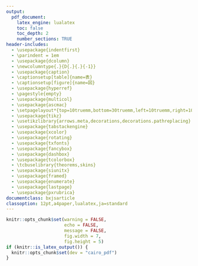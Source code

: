 ```yaml
---
output:
  pdf_document:
    latex_engine: lualatex
    toc: false
    toc_depth: 2
    number_sections: TRUE
header-includes:
  - \usepackage{indentfirst}
  - \parindent = 1em
  - \usepackage{dcolumn}
  - \newcolumntype{.}{D{.}{.}{-1}}
  - \usepackage{caption}
  - \captionsetup[table]{name=表}
  - \captionsetup[figure]{name=図}
  - \usepackage{hyperref}
  - \pagestyle{empty}
  - \usepackage{multicol}
  - \usepackage{ascmac}
  - \setpagelayout*{top=10truemm,bottom=30truemm,left=10truemm,right=10truemm}
  - \usepackage{tikz}
  - \usetikzlibrary{arrows.meta,decorations,decorations.pathreplacing}
  - \usepackage{tabstackengine}
  - \usepackage{xcolor}
  - \usepackage{rotating}
  - \usepackage{txfonts}
  - \usepackage{fancybox}
  - \usepackage{dashbox}
  - \usepackage{tcolorbox}
  - \tcbuselibrary{theorems,skins}
  - \usepackage{siunitx}
  - \usepackage{framed}
  - \usepackage{enumerate}
  - \usepackage{lastpage}
  - \usepackage{pxrubrica}
documentclass: bxjsarticle
classoption: 12pt,a4paper,lualatex,ja=standard
---
```


```r
knitr::opts_chunk$set(warning = FALSE, 
                      echo = FALSE, 
                      message = FALSE,
                      fig.width = 7,
                      fig.height = 5)
if (knitr::is_latex_output()) {
  knitr::opts_chunk$set(dev = "cairo_pdf")
}
```

\renewcommand{\thefootnote}{}
\newcounter{kaunta}
\renewcommand{\thekaunta}{\arabic{kaunta}}
\newcommand{\kaunta}{\refstepcounter{kaunta}%
\thekaunta}
\def\question{\noindent\fbox{\large\makebox[1em]{\text{\kaunta}}} \hspace{1pt}}
\newcounter{skaunta}
\renewcommand{\theskaunta}{\arabic{skaunta}}
\newcommand{\skaunta}{\refstepcounter{skaunta}%
\theskaunta}
\def\squestion{(\text{\skaunta})\hspace{2.5pt}}
\newcommand{\maru}[1]{\raise0.2ex\hbox{\textcircled{\scriptsize{#1}}}}

\newgeometry{top=10truemm,bottom=10truemm,left=20truemm,right=20truemm}

\thispagestyle{empty}
\begin{center}
\phantom{empty}

\vspace{60truemm}

\hspace{4em} {\HUGE\gtfamily\bfseries \ruby[g]{数}{すう}\hspace{2em}\ruby[g]{学}{がく}}\hspace{1em}{\large \gtfamily \bfseries （$\mathbf{1}$\ruby[g]{年}{ねん}）}\\
\vspace{84truemm}

{\large\gtfamily\bfseries \ruby[g]{注}{ちゅう}\hspace{5em}\ruby[g]{意}{い}}

\end{center}

\centering
\begin{framed}
\begin{flushleft}
\begin{enumerate}[\Large \gtfamily 1]
  \item {\large 「\ruby[g]{開始}{かいし}」の\ruby[g]{合図}{あいず}があるまでは,\ruby[g]{開}{ひら}いてはいけません。}

  \item {\large \ruby[g]{問題}{もんだい}は\pageref{LastPage}ページまであります。}

  \item {\large 「\ruby[g]{開始}{かいし}」の\ruby[g]{合図}{あいず}があったら,まず,\ruby[g]{問題用紙}{もんだいようし}・\ruby[g]{解答用紙}{かいとうようし}に,\ruby[g]{組}{くみ}・\ruby[g]{番号}{ばんごう}と\ruby[g]{名前}{なまえ}などを\ruby[g]{書}{か}きなさい。}

  \item {\large \ruby[g]{答}{こた}えは,すべて\ruby[g]{解答用紙}{かいとうようし}に\ruby[g]{書}{か}きなさい。また、\ruby[g]{所定}{しょてい}の\ruby[g]{欄}{らん}に\ruby[g]{濃}{こ}くはっきりと\ruby[g]{書}{か}きなさい。}

  \item {\large 「\ruby[g]{終了}{しゅうりょう}」の\ruby[g]{合図}{あいず}で,すぐ\ruby[g]{鉛筆}{えんぴつ}をおき,\ruby[g]{解答用紙}{かいとうようし}を\ruby[g]{裏返}{うらがえ}しにしなさい。}
\end{enumerate}
\end{flushleft}
\end{framed}

\vspace{14mm}

\begin{center}
{\large \underline{\hspace{30mm}\ruby[g]{組}{くみ} \hspace{30mm}\ruby[g]{番}{ばん} \hspace{15mm} \ruby[g]{名前}{なまえ} \hspace{60mm}}}
\end{center}

\newpage
　 [](
　 空白ページのための全角スペースあり。
　 )
\newpage

\pagestyle{plain}
\pagenumbering{arabic}

\begin{flushleft}

\question \ruby[g]{次}{つぎ}の\ruby[g]{計算}{けいさん}をしなさい。

\squestion $(-4) \times (-8)$ \hspace{30mm} \squestion $(-18) \div 3$ \hspace{30mm} \squestion $7 \times (-6)$ 

\vspace{15mm}

\squestion $(-12) \div \biggl(-\dfrac{2}{5} \biggl)$ \hspace{30mm} \squestion $(-2) \times (-9) \times 3$ \hspace{30mm} \squestion $(-10)^2$

\vfill

\squestion $(-6) \times 2 \times (-4) \times (-5)$ \hspace{30mm} \squestion $3 \times (-4^2)$

\vfill

\squestion $(-14) \times 3 \div \biggl(-\dfrac{7}{4} \biggl)$ \hspace{30mm} \squestion $15 \div (-9) \div \dfrac{5}{6}$

\vfill

\squestion $7 + 45 \div (-3)$ \hspace{50mm} \squestion $(-3) \times 8 - 6 \times (-4)$ 

\vfill

\squestion $(-2)^3 + (-5) \times 2$ \hspace{50mm} \squestion $(-6)^2 \div (-9) - 8$

\vfill

\squestion $9 - 4 \times (5 -8)$ \hspace{50mm} \squestion $(-12 -8 \times 6) \div (-5)$

\vfill

\newpage

\squestion $-8x +5x$ \hspace{30mm} \squestion $6x -x$ \hspace{30mm} \squestion $8x \times 2$

\vfill 

\squestion $18y \div (-6)$ \hspace{30mm} \squestion $(2a -3) - (4a - 7)$ \hspace{30mm} \squestion $-2(3a + 8)$

\vfill 

\squestion $(28a - 20) \div 4$ \hspace{50mm} \squestion $2(2x +3) + 5(x + 1)$ 

\vfill

\squestion $\dfrac{a + 3}{2} + \dfrac{2a +7}{6}$ \hspace{50mm} \squestion $18 \times \dfrac{3x -4}{9}$

\vfill

\question $a, \, b$が\ruby[g]{自然数}{しぜんすう}のとき,\ruby[g]{次}{つぎ}の\maru{\mbox{ア}}〜\maru{\mbox{エ}}のうち, \ruby[g]{答}{こた}えがいつでも\ruby[g]{自然数}{しぜんすう}になるものをすべて\ruby[g]{選}{えら}び,\ruby[g]{記号}{きごう}で\ruby[g]{答}{こた}えなさい。
$$
\begin{aligned}
\maru{\mbox{ア}} \quad  a + b \qquad \qquad \maru{\mbox{イ}} \quad  a - b \\
\maru{\mbox{イ}} \quad  a \times b \qquad \qquad \maru{\mbox{エ}} \quad  a \div b
\end{aligned}
$$
\vfill

\newpage
\vfill

\question \ruby[g]{次}{つぎ}の2つの\ruby[g]{計算}{けいさん}で, \maru{1}〜\maru{3}の\ruby[g]{部分}{ぶぶん}では,ある\ruby[g]{計算法則}{けいさんほうそく}を\ruby[g]{使}{つか}って\ruby[g]{計算}{けいさん}を\ruby[g]{行}{おこな}っている。どのような\ruby[g]{法則}{ほうそく}を\ruby[g]{使}{つか}っているかを\ruby[g]{述}{の}べなさい。

\begin{tikzpicture}
\node at (0,0) {$\underline{0.75 \times 33 \times 8} = \underline{0.75 \times 8 \times 33} = \underline{(0.75 \times 8) \times 33} = 6 \times 33 = 198$};
\draw[->] (-4.25,-0.4) to [bend right=30] (-2,-0.4);
\node at (-3.2,-0.55) {\maru{1}};
\draw[->] (-1.2,-0.4) to [bend right=30] (1,-0.4);
\node at (0,-0.55) {\maru{2}};
\end{tikzpicture}
\vspace{5mm}

\begin{tikzpicture}
\node at (0,0) {$\underline{79 \times 123 + 79 \times 77} = \underline{79 \times (123 + 77) = 79 \times 200} = 15800$};
\draw[->] (-3,-0.4) to [bend right=30] (-0.5,-0.4);
\node at (-1.6,-0.55) {\maru{3}};
\end{tikzpicture}

\vspace{5mm}

\question \ruby[g]{次}{つぎ}の\ruby[g]{文字式}{もじしき}の\ruby[g]{中}{なか}で, $a = -\dfrac{1}{3}$のとき, その\ruby[g]{式}{しき}の\ruby[g]{値}{あたい}が,もっとも\ruby[g]{大}{おお}きくなるものはどれですか。また,もっとも\ruby[g]{小}{ちい}さくなるものはどれですか。
$$
2a, \qquad a^2, \qquad \dfrac{1}{a}, \qquad -a, \qquad -\dfrac{1}{a^2}
$$
\vfill

\setcounter{skaunta}{0}
\question \ruby[g]{次}{つぎ}の\ruby[g]{数量}{すうりょう}の\ruby[g]{関係}{かんけい}を, \ruby[g]{等式}{とうしき}か\ruby[g]{不等式}{ふとうしき}に\ruby[g]{表}{あらわ}しなさい。

\squestion $x$\ruby[g]{個}{こ}のいちごを,1\ruby[g]{人}{り}に6\ruby[g]{個}{こ}ずつ$y$\ruby[g]{人}{にん}に\ruby[g]{配}{くば}ると2\ruby[g]{個}{こ}たりない。

\squestion ある\ruby[g]{数}{すう}$x$に7をたした\ruby[g]{数}{すう}は,もとの\ruby[g]{数}{すう}$x$の2\ruby[g]{倍}{ばい}より\ruby[g]{小}{ちい}さい。

\squestion \ruby[g]{画用紙}{がようし}を,1\ruby[g]{人}{り}に5\ruby[g]{枚}{まい}ずつ$x$\ruby[g]{人}{にん}に\ruby[g]{配}{くば}ると,100\ruby[g]{枚}{まい}ではたりない。

\vfill

\question $x$\ruby[g]{個}{こ}のクッキーを,1\ruby[g]{人}{り}に4\ruby[g]{個}{こ}ずつ$y$\ruby[g]{人}{にん}に\ruby[g]{配}{くば}ると3\ruby[g]{個}{こ}\ruby[g]{余}{あま}ります。$x, \, y$の\ruby[g]{関係}{かんけい}を\ruby[g]{表}{あらわ}している\ruby[g]{次}{つぎ}の（ア）〜（エ）のうち,\ruby[g]{正}{ただ}しいものをすべて\ruby[g]{選}{えら}びなさい。

$$
\begin{aligned}
&\mbox{（ア）} \quad x +3 = y & \qquad \qquad &\mbox{（イ）} \quad x -4y = 3 \\
&\mbox{（ウ）} \quad x > 4y +3 &  &\mbox{（エ）} \quad x > 4y
\end{aligned}
$$

\vfill

\newpage

\question \ruby[g]{下}{した}の\ruby[g]{表}{ひょう}には,6\ruby[g]{人}{にん}の\ruby[g]{生徒}{せいと}A〜Fのそれぞれの\ruby[g]{身長}{しんちょう}から,$160 \si{cm}$をひいた\ruby[g]{値}{あたい}が\ruby[g]{示}{しめ}されている。この\ruby[g]{表}{ひょう}をもとに,これら6\ruby[g]{人}{にん}の\ruby[g]{生徒}{せいと}の\ruby[g]{身長}{しんちょう}の\ruby[g]{平均}{へいきん}を\ruby[g]{求}{もと}めたところ$161.5 \si{cm}$であった。このとき,\ruby[g]{生徒}{せいと}Fの\ruby[g]{身長}{しんちょう}を\ruby[g]{求}{もと}めなさい。

\renewcommand{\arraystretch}{1.2}
\begin{center}
\begin{tabular}{|c|l|l|l|l|l|l|}
\hline
\ruby[g]{生徒}{せいと} & A & B & C & D & E & F \\
\hline
$160\si{cm}$をひいた\ruby[g]{値}{あたい}($\si{cm}$) & $+8$ & $-2$ & $+5$ & $0$ & $+2$ & \\
\hline
\end{tabular}
\end{center}

\vfill

\question \ruby[g]{正方形}{せいほうけい}のタイルに\ruby[g]{順}{じゅん}に$1, \, 2, \, 3, \, \cdots$と\ruby[g]{番号}{ばんごう}を\ruby[g]{付}{つ}けたものを,\ruby[g]{下}{した}の\ruby[g]{図}{ず}のように\ruby[g]{一定}{いってい}の\ruby[g]{規則}{きそく}にしたがって,1\ruby[g]{番目}{ばんめ},2\ruby[g]{番目}{ばんめ},3\ruby[g]{番目}{ばんめ},$\cdots$と\ruby[g]{並}{なら}べていく。\ruby[g]{次}{つぎ}の\fbox{\quad \maru{1} \quad}〜\fbox{\quad \maru{3}\quad}に\ruby[g]{適}{てき}する\ruby[g]{数}{すう}または\ruby[g]{式}{しき}を\ruby[g]{入}{い}れなさい。

\definecolor{lightgray}{RGB}{220,220,220}
\begin{center}
\begin{tikzpicture}[scale=0.8]
  \begin{scope}[shift={(0,0)}]
  % Outer square
  \filldraw[fill=lightgray,thick] (0,0) rectangle (1,1);
  \node at (0.5,0.5) {1};
  \node at (0.5,-0.5) {1番目};
  \end{scope}
  
  \begin{scope}[shift={(3,0)}]
  % Outer square
  \fill[lightgray] (0,1) rectangle (2,2);
  \fill[lightgray] (1,0) rectangle (2,1);
  \draw[thick] (0,0) rectangle (2,2);
  % Inner lines
  \draw (1,0) -- (1,2);
  \draw (0,1) -- (2,1);
  % Numbers
  \node at (0.5,1.5) {4};
  \node at (1.5,1.5) {3};
  \node at (0.5,0.5) {1};
  \node at (1.5,0.5) {2};
  \node at (1.0,-0.5) {2番目};
  \end{scope}
  \begin{scope}[shift={(7,0)}]
  % Outer square
  \fill[lightgray] (2,0) rectangle (3,3);
  \fill[lightgray] (0,2) rectangle (2,3);
  \draw[thick] (0,0) rectangle (3,3);
  % Inner lines
  \draw (1,0) -- (1,3);
  \draw (2,0) -- (2,3);
  \draw (0,1) -- (3,1);
  \draw (0,2) -- (3,2);
  % Numbers
  \node at (0.5,2.5) {9};
  \node at (1.5,2.5) {8};
  \node at (2.5,2.5) {7};
  \node at (0.5,1.5) {4};
  \node at (1.5,1.5) {3};
  \node at (2.5,1.5) {6};
  \node at (0.5,0.5) {1};
  \node at (1.5,0.5) {2};
  \node at (2.5,0.5) {5};
  \node at (1.5,-0.5) {3番目};
  \end{scope}
  \draw [->,>={Triangle[width=5mm,length=1.8mm]},line width=2.5mm,draw=black] (1.2,0.5) -- (2.8,0.5);
  \draw [->,>={Triangle[width=5mm,length=1.8mm]},line width=2.5mm] (5.2,0.5) -- (6.8,0.5);
  \node at (11, 0.5) {$\cdots$};
\end{tikzpicture}

\vspace{-1mm}
\footnotesize{※ \begin{tikzpicture}[scale = 0.3] \filldraw[fill=lightgray,thick] (0,0) rectangle (0.8,0.8); \end{tikzpicture}は,\ruby[g]{新}{あらた}たに\ruby[g]{加}{くわ}えるタイルを\ruby[g]{示}{しめ}している。}
\end{center}

\begin{screen}
\hspace*{1em}この\ruby[g]{規則}{きそく}で\ruby[g]{並}{なら}べていくと,3\ruby[g]{番目}{ばんめ}に\ruby[g]{加}{くわ}えるタイルの\ruby[g]{数}{かず}は5\ruby[g]{個}{こ}で,4\ruby[g]{番目}{ばんめ}に\ruby[g]{加}{くわ}えるタイルの\ruby[g]{数}{かず}は\fbox{\quad \maru{1} \quad}\ruby[g]{個}{こ}となる。したがって,$n$\ruby[g]{番目}{ばんめ}に\ruby[g]{加}{くわ}えるタイルの\ruby[g]{数}{かず}は\fbox{\quad \maru{2} \quad}\ruby[g]{個}{こ}となる。また,$n$\ruby[g]{番目}{ばんめ}のタイルの\ruby[g]{総数}{そうすう}は\fbox{\quad \maru{3} \quad}\ruby[g]{個}{こ}だから,\\
\hspace*{1em}$1 + 3 + 5 + \cdots + \fbox{\quad \maru{2}\quad} = \fbox{\quad \maru{3} \quad}$
が\ruby[g]{成}{な}り\ruby[g]{立}{た}つ。
\end{screen}

\vfill





\end{flushleft}



































































